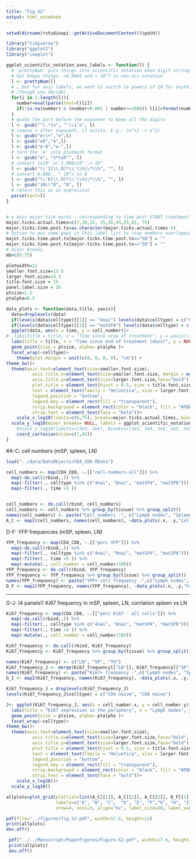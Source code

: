 ```yaml
---
title: "Fig S2"
output: html_notebook
---
```


```r
setwd(dirname(rstudioapi::getActiveDocumentContext()$path))
```


```r
library("tidyverse")
library("ggplot2")
library("cowplot")
```


```r
ggplot_scientific_notation_axes_labels <- function(l) {
  # 'prettyNum' puts things into scientific notation when digit strings get past a certain length,
  # but keeps things  >0.0001 and < 10^7 in non-sci notation
  l <- prettyNum(l)
  # … but for axis labels, we want to switch to powers of 10 for anything >=10^3 or < 0.01
  # (though you decide)
  for(i in 1:length(l)){
    number=eval(parse(text=l)[i])
    if(!is.na(number) & (number<0.001 | number>=1000)) l[i]=format(number, scientific=TRUE)
  }
  # quote the part before the exponent to keep all the digits
  l <- gsub("^(.*)e", "'\\1'e", l)
  # remove + after exponent, if exists. E.g.: (e^+2 -> e^2)
  l <- gsub("e\\+","e",l)  
  l <- gsub("e0","e",l)  
  l <- gsub("e-0","e-",l) 
  # turn the 'e' into plotmath format
  l <- gsub("e", "%*%10^", l)
  # convert 1x10^ or 1.000x10^ -> 10^
  l <- gsub("\\'1[\\.0]*\\'\\%\\*\\%", "", l)
  # convert 0.000.. * 10^x to 0
  l <- gsub("\\'0[\\.0]*\\'\\%\\*\\%", "", l)
  l <- gsub("10\\^0", "0", l)
  # return this as an expression
  parse(text=l)
}


# x axis major tick marks - corresponding to time post START treatment
major.ticks.actual.times=c(7,10,15, 25,35,45,55,65, 75) 
major.ticks.time.post.tx=as.character(major.ticks.actual.times-5)
# Option to put some gaps in this label list to stop numbers overlapping
major.ticks.time.post.tx[major.ticks.time.post.tx=="50"] = ""
major.ticks.time.post.tx[major.ticks.time.post.tx=="30"] = ""
# minor breaks
mb=c(6:75)

plotwidth=12
smaller.font.size=13.5
larger.font.size=14.5
title.font.size = 15
panel.label.size = 16
ptsize=1.5
ptalpha=0.5

```


```r
data_plots <- function(data,title, yaxis){
  data=droplevels(data)
  if(levels(data$celltype)[[1]] == "4nai") levels(data$celltype) = c("CD4 naive", "CD8 naive")
  if(levels(data$celltype)[[1]] == "matSP4") levels(data$celltype) = c("Mature SP4", "Mature SP8")
  ggplot(data, aes(x = time, y = cell_number))+
#  labs(title = title, x = "Time since stop of treatment", y = yaxis)+
  labs(title = title, x = "Time since end of treatment (days)", y = NULL)+
  geom_point(size = ptsize, alpha= ptalpha )+
  facet_wrap(~celltype)+
    theme(plot.margin = unit(c(0, 0, 0, 0), "cm")) + 
theme_bw()+
  theme(axis.text=element_text(size=smaller.font.size), 
          axis.title.x=element_text(size=smaller.font.size, margin = margin(t = 0, r = 0, b = 0, l = 0)),
          axis.title.y=element_text(size=larger.font.size,face="bold"),
          plot.title = element_text(hjust = 0.5, size = title.font.size,face="bold"),
          text = element_text(family = "Helvetica", size = larger.font.size),
          legend.position = "bottom",
          legend.key = element_rect(fill = "transparent"),
          strip.background = element_rect(color = "black", fill = "#FBFCFC"),
          strip.text = element_text(face = "bold"))+
    scale_x_log10(limits=c(6,75), breaks=major.ticks.actual.times, minor_breaks = mb, labels=major.ticks.time.post.tx)+
  scale_y_log10(minor_breaks= NULL, labels = ggplot_scientific_notation_axes_labels)+
    #scale_y_log10(limits=c(3e3, 3e6), breaks=c(3e3, 1e4, 3e4, 1e5, 3e5, 1e6, 3e6), labels = ggplot_scientific_notation_axes_labels)+
    coord_cartesian(xlim=c(7,65))
}
```

#A-C: cell numbers (mSP, spleen, LN)

```r
load("../data/DataObjects/CD4_CD8.RData")
```

```r
cell_numbers <- map(CD4_CD8, ~.[["cell-numbers-all"]]) %>% 
  map(~do.call(rbind,.)) %>% 
  map(~filter(., celltype %in% c("4nai", "8nai", "matSP4", "matSP8"))) %>% 
  map(~filter(., time >5 ))


cell_numbers <- do.call(rbind, cell_numbers)
cell_numbers <- cell_numbers %>% group_by(tissue) %>% group_split() 
names(cell_numbers) <- paste("Cell numbers -", c("Lymph nodes", "Spleen", "Thymus"))
A_C <- map2(cell_numbers, names(cell_numbers), ~data_plots(.x, .y,"Cell count"))

```


D-F: YFP frequencies (mSP, spleen, LN)

```r
YFP_frequency <- map(CD4_CD8, ~.[["perc YFP"]]) %>% 
  map(~do.call(rbind,.)) %>% 
  map(~filter(., celltype %in% c("4nai", "8nai", "matSP4", "matSP8"))) %>% 
  map(~filter(., time >5 )) %>% 
  map(~mutate(., cell_number = cell_number/100))
YFP_frequency <- do.call(rbind, YFP_frequency)
YFP_frequency <- YFP_frequency %>% group_by(tissue) %>% group_split()
names(YFP_frequency) <- paste("YFP+ cell frequency -",c("Lymph nodes", "Spleen", "Thymus"))
D_F <- map2(YFP_frequency, names(YFP_frequency), ~data_plots(.x, .y,"Frequency"))
```


----------------------------
G-J: (4 panels!) Ki67 frequency in mSP, spleen, LN, corrlation spleen vs LN 


```r
Ki67_frequency <- map(CD4_CD8, ~.[["perc Ki67 - all cells"]]) %>% 
  map(~do.call(rbind,.)) %>% 
  map(~filter(., celltype %in% c("4nai", "8nai", "matSP4", "matSP8"))) %>% 
  map(~filter(., time >5 )) %>% 
  map(~mutate(., cell_number = cell_number/100))

Ki67_frequency <- do.call(rbind, Ki67_frequency)
Ki67_frequency <- Ki67_frequency %>% group_by(tissue) %>% group_split()

names(Ki67_frequency) <- c("LN", "SP", "TH")
Ki67_frequency_J <- merge(Ki67_frequency[["LN"]], Ki67_frequency[["SP"]], by = c("time", "ID", "mouse", "celltype"))
names(Ki67_frequency) <- paste("Ki67+ frequency -",c("Lymph nodes", "Spleen", "Thymus"))
G_I <- map2(Ki67_frequency, names(Ki67_frequency), ~data_plots(.x, .y,"Frequency"))

Ki67_frequency_J = droplevels(Ki67_frequency_J)
levels(Ki67_frequency_J$celltype) = c("CD4 naive", "CD8 naive")

```


```r
J<- ggplot(Ki67_frequency_J, aes(x = cell_number.x, y = cell_number.y))+
  labs(title = "Ki67 expression in the periphery", x = "Lymph nodes", y = "Spleen")+
  geom_point(size = ptsize, alpha= ptalpha )+
  facet_wrap(~celltype)+
theme_bw()+
  theme(axis.text=element_text(size=smaller.font.size), 
          axis.title.x=element_text(size=larger.font.size,face="bold", margin = margin(t = 10, r = 0, b = 0, l = 0)),
          axis.title.y=element_text(size=larger.font.size,face="bold"),
          plot.title = element_text(hjust = 0.5, size = title.font.size, face="bold"),
          text = element_text(family = "Helvetica", size = larger.font.size),
          legend.position = "bottom",
          legend.key = element_rect(fill = "transparent"),
          strip.background = element_rect(color = "black", fill = "#FBFCFC"),
          strip.text = element_text(face = "bold"))+
    scale_x_log10()+
  scale_y_log10()

```

```r

allplots=plot_grid(plotlist=list(A_C[[1]], A_C[[2]], A_C[[3]], D_F[[1]], D_F[[2]], D_F[[3]],  G_I[[1]], G_I[[2]], G_I[[3]], J, NULL, NULL), 
                   labels=c("A", "B", "C",  "D", "E", "F","G", "H", "I", "J", "", ""), 
                   nrow=4, ncol=3, align="hv", label_size=20, label_x=0.05)

pdf(file="../figures/fig_S2.pdf", width=17.6, height=12)
print(allplots)
dev.off()

 pdf("../../Manuscript/PaperFigures/Figure-S2.pdf", width=17.6, height=12)
 print(allplots)
 dev.off()

```

